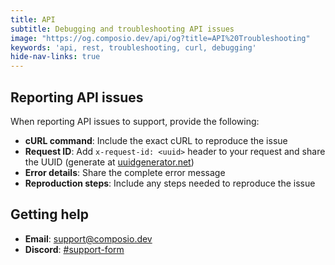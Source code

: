 ```yaml
---
title: API
subtitle: Debugging and troubleshooting API issues
image: "https://og.composio.dev/api/og?title=API%20Troubleshooting"
keywords: 'api, rest, troubleshooting, curl, debugging'
hide-nav-links: true
---
```


## Reporting API issues

When reporting API issues to support, provide the following:

- **cURL command**: Include the exact cURL to reproduce the issue
- **Request ID**: Add `x-request-id: <uuid>` header to your request and share the UUID (generate at [uuidgenerator.net](https://www.uuidgenerator.net/))
- **Error details**: Share the complete error message
- **Reproduction steps**: Include any steps needed to reproduce the issue

## Getting help

- **Email**: support@composio.dev
- **Discord**: [#support-form](https://discord.com/channels/1170785031560646836/1268871288156323901)